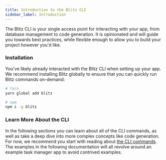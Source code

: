 ```yaml
---
title: Introduction to the Blitz CLI
sidebar_label: Introduction
---
```


The Blitz CLI is your single access point for interacting with your app, from database management to code generation. It is opinionated and will guide you towards best practices, while flexible enough to allow you to build your project however you'd like.

### Installation

You've likely already interacted with the Blitz CLI when setting up your app. We recommend installing Blitz globally to ensure that you can quickly run Blitz commands on-demand:

```bash
# Yarn
yarn global add blitz

# npm
npm i -g blitz
```

### Learn More About the CLI

In the following sections you can learn about all of the CLI commands, as well as take a deep dive into more complex concepts like code generation. For now, we recommend you start with reading about [the CLI commands](./cli-commands). The examples in the following documentation will all revolve around an example task manager app to avoid contrived examples.
